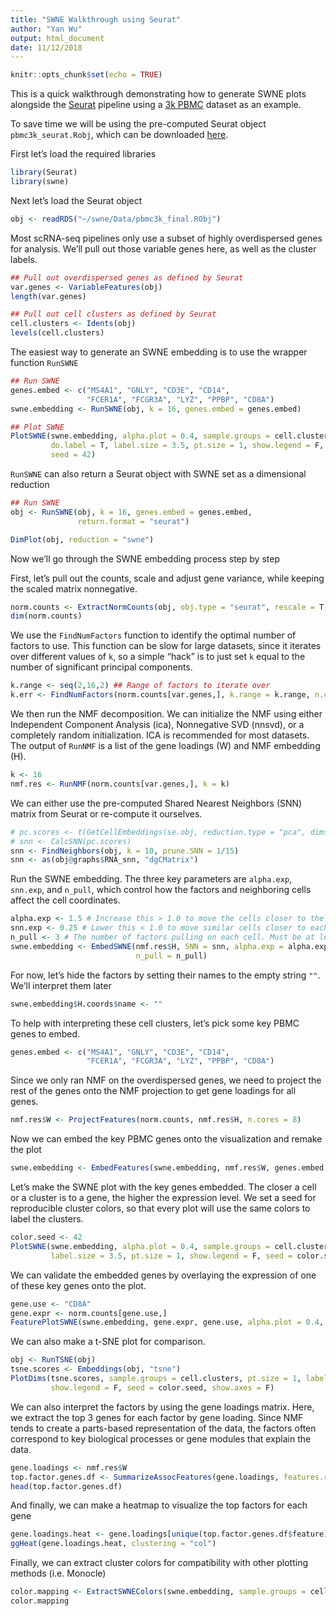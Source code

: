 ```yaml
---
title: "SWNE Walkthrough using Seurat"
author: "Yan Wu"
output: html_document
date: 11/12/2018
---
```


```r
knitr::opts_chunk$set(echo = TRUE)
```

This is a quick walkthrough demonstrating how to generate SWNE plots alongside the [Seurat](http://satijalab.org/seurat/) pipeline using a [3k PBMC](https://support.10xgenomics.com/single-cell-gene-expression/datasets/1.1.0/pbmc3k) dataset as an example.

To save time we will be using the pre-computed Seurat object `pbmc3k_seurat.Robj`, which can be downloaded [here](ftp://genome-miner.ucsd.edu/swne_files/pbmc3k_final.RObj).


First let's load the required libraries
```r
library(Seurat)
library(swne)
```


Next let's load the Seurat object
```r
obj <- readRDS("~/swne/Data/pbmc3k_final.RObj")
```

Most scRNA-seq pipelines only use a subset of highly overdispersed genes for analysis. We'll pull out those variable genes here, as well as the cluster labels.
```r
## Pull out overdispersed genes as defined by Seurat
var.genes <- VariableFeatures(obj)
length(var.genes)

## Pull out cell clusters as defined by Seurat
cell.clusters <- Idents(obj)
levels(cell.clusters)
```


The easiest way to generate an SWNE embedding is to use the wrapper function `RunSWNE`
```r
## Run SWNE
genes.embed <- c("MS4A1", "GNLY", "CD3E", "CD14",
                 "FCER1A", "FCGR3A", "LYZ", "PPBP", "CD8A")
swne.embedding <- RunSWNE(obj, k = 16, genes.embed = genes.embed)

## Plot SWNE
PlotSWNE(swne.embedding, alpha.plot = 0.4, sample.groups = cell.clusters,
         do.label = T, label.size = 3.5, pt.size = 1, show.legend = F,
         seed = 42)
```

`RunSWNE` can also return a Seurat object with SWNE set as a dimensional reduction
```r
## Run SWNE
obj <- RunSWNE(obj, k = 16, genes.embed = genes.embed,
               return.format = "seurat")

DimPlot(obj, reduction = "swne")
```


Now we'll go through the SWNE embedding process step by step


First, let's pull out the counts, scale and adjust gene variance, while keeping the scaled matrix nonnegative.
```r
norm.counts <- ExtractNormCounts(obj, obj.type = "seurat", rescale = T, rescale.method = "log")
dim(norm.counts)
```



We use the `FindNumFactors` function to identify the optimal number of factors to use. This function can be slow for large datasets, since it iterates over different values of `k`, so a simple "hack" is to just set `k` equal to the number of significant principal components.
```r
k.range <- seq(2,16,2) ## Range of factors to iterate over
k.err <- FindNumFactors(norm.counts[var.genes,], k.range = k.range, n.cores = 8, do.plot = T)
```


We then run the NMF decomposition. We can initialize the NMF using either Independent Component Analysis (ica), Nonnegative SVD (nnsvd), or a completely random initialization. ICA is recommended for most datasets. The output of `RunNMF` is a list of the gene loadings (W) and NMF embedding (H).
```r
k <- 16
nmf.res <- RunNMF(norm.counts[var.genes,], k = k)
```


We can either use the pre-computed Shared Nearest Neighbors (SNN) matrix from Seurat or re-compute it ourselves.
```r
# pc.scores <- t(GetCellEmbeddings(se.obj, reduction.type = "pca", dims.use = 1:k))
# snn <- CalcSNN(pc.scores)
snn <- FindNeighbors(obj, k = 10, prune.SNN = 1/15)
snn <- as(obj@graphs$RNA_snn, "dgCMatrix")
```


Run the SWNE embedding. The three key parameters are `alpha.exp`, `snn.exp`, and `n_pull`, which control how the factors and neighboring cells affect the cell coordinates.
```r
alpha.exp <- 1.5 # Increase this > 1.0 to move the cells closer to the factors. Values > 2 start to distort the data.
snn.exp <- 0.25 # Lower this < 1.0 to move similar cells closer to each other
n_pull <- 3 # The number of factors pulling on each cell. Must be at least 3.
swne.embedding <- EmbedSWNE(nmf.res$H, SNN = snn, alpha.exp = alpha.exp, snn.exp = snn.exp,
                            n_pull = n_pull)
```


For now, let's hide the factors by setting their names to the empty string `""`. We'll interpret them later
```r
swne.embedding$H.coords$name <- ""
```


To help with interpreting these cell clusters, let's pick some key PBMC genes to embed.
```r
genes.embed <- c("MS4A1", "GNLY", "CD3E", "CD14",
                 "FCER1A", "FCGR3A", "LYZ", "PPBP", "CD8A")
```


Since we only ran NMF on the overdispersed genes, we need to project the rest of the genes onto the NMF projection to get gene loadings for all genes.
```r
nmf.res$W <- ProjectFeatures(norm.counts, nmf.res$H, n.cores = 8)
```


Now we can embed the key PBMC genes onto the visualization and remake the plot
```r
swne.embedding <- EmbedFeatures(swne.embedding, nmf.res$W, genes.embed, n_pull = n_pull)
```


Let's make the SWNE plot with the key genes embedded. The closer a cell or a cluster is to a gene, the higher the expression level. We set a seed for reproducible cluster colors, so that every plot will use the same colors to label the clusters.
```r
color.seed <- 42
PlotSWNE(swne.embedding, alpha.plot = 0.4, sample.groups = cell.clusters, do.label = T,
         label.size = 3.5, pt.size = 1, show.legend = F, seed = color.seed)
```


We can validate the embedded genes by overlaying the expression of one of these key genes onto the plot.
```r
gene.use <- "CD8A"
gene.expr <- norm.counts[gene.use,]
FeaturePlotSWNE(swne.embedding, gene.expr, gene.use, alpha.plot = 0.4, label.size = 3.5, pt.size = 1.25)
```


We can also make a t-SNE plot for comparison.
```r
obj <- RunTSNE(obj)
tsne.scores <- Embeddings(obj, "tsne")
PlotDims(tsne.scores, sample.groups = cell.clusters, pt.size = 1, label.size = 3.5, alpha = 0.4,
         show.legend = F, seed = color.seed, show.axes = F)
```


We can also interpret the factors by using the gene loadings matrix. Here, we extract the top 3 genes for each factor by gene loading. Since NMF tends to create a parts-based representation of the data, the factors often correspond to key biological processes or gene modules that explain the data.
```r
gene.loadings <- nmf.res$W
top.factor.genes.df <- SummarizeAssocFeatures(gene.loadings, features.return = 3)
head(top.factor.genes.df)
```


And finally, we can make a heatmap to visualize the top factors for each gene
```r
gene.loadings.heat <- gene.loadings[unique(top.factor.genes.df$feature),]
ggHeat(gene.loadings.heat, clustering = "col")
```


Finally, we can extract cluster colors for compatibility with other plotting methods (i.e. Monocle)
```r
color.mapping <- ExtractSWNEColors(swne.embedding, sample.groups = cell.clusters, seed = color.seed)
color.mapping
```
